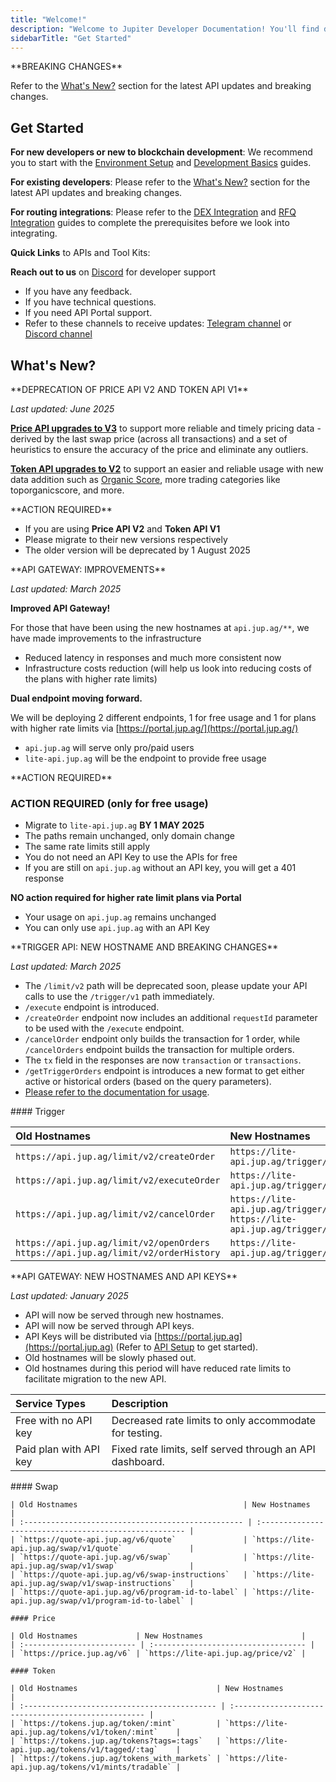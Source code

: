 ```yaml
---
title: "Welcome!"
description: "Welcome to Jupiter Developer Documentation! You'll find detailed API guides, schemas, and powerful tool kits built by the team and DevRel Working Group to help you build with Jupiter."
sidebarTitle: "Get Started"
---
```


<Tip>
**BREAKING CHANGES**

Refer to the [What's New?](#whats-new) section for the latest API updates and breaking changes.
</Tip>

## Get Started

**For new developers or new to blockchain development**: We recommend you to start with the [Environment Setup](/environment-setup) and [Development Basics](/development-basics) guides.

**For existing developers**: Please refer to the [What's New?](#whats-new) section for the latest API updates and breaking changes.

**For routing integrations**: Please refer to the [DEX Integration](/routing/dex-integration) and [RFQ Integration](/routing/rfq-integration) guides to complete the prerequisites before we look into integrating.

**Quick Links** to APIs and Tool Kits:

<Columns>
 <Card title="Ultra API" href="/ultra-api/" icon="code" horizontal/>
 <Card title="Swap API" href="/swap-api/" icon="code" horizontal/>
 <Card title="Lend API (NEW & BETA!)" href="/lend-api/" icon="code" horizontal/>
 <Card title="Trigger API" href="/trigger-api/" icon="code" horizontal/>
 <Card title="Recurring API" href="/recurring-api/" icon="code" horizontal/>
 <Card title="Token API" href="/token-api/" icon="code" horizontal/>
 <Card title="Price API" href="/price-api/" icon="code" horizontal/>
 <Card title="Send API (NEW & BETA!)" href="/send-api/" icon="code" horizontal/>
 <Card title="Studio API (NEW & BETA!)" href="/studio-api/" icon="code" horizontal/>
 <Card title="Jupiter Plugin (REFRESHED!)" href="/tool-kits/plugin/" icon="code" horizontal/>
 <Card title="Unified Wallet Kit" href="/tool-kits/wallet-kit/" icon="code" horizontal/>
</Columns>


**Reach out to us** on [Discord](https://discord.gg/jup) for developer support

* If you have any feedback.
* If you have technical questions.
* If you need API Portal support.
* Refer to these channels to receive updates: [Telegram channel](https://t.me/jup_dev) or [Discord channel](https://discord.com/channels/897540204506775583/1115543693005430854)

## What's New?

<Warning>
  **DEPRECATION OF PRICE API V2 AND TOKEN API V1**

  *Last updated: June 2025*

  [**Price API upgrades to V3**](/price-api/v3) to support more reliable and timely pricing data - derived by the last swap price (across all transactions) and a set of heuristics to ensure the accuracy of the price and eliminate any outliers.

  [**Token API upgrades to V2**](/token-api/v2) to support an easier and reliable usage with new data addition such as [Organic Score](/token-api/organic-score), more trading categories like toporganicscore, and more.

  <Danger>
  **ACTION REQUIRED**

  * If you are using **Price API V2** and **Token API V1**
  * Please migrate to their new versions respectively
  * The older version will be deprecated by 1 August 2025
  </Danger>
</Warning>

<Warning>
  **API GATEWAY: IMPROVEMENTS**

  *Last updated: March 2025*

  **Improved API Gateway!**

  For those that have been using the new hostnames at `api.jup.ag/**`, we have made improvements to the infrastructure

  * Reduced latency in responses and much more consistent now
  * Infrastructure costs reduction (will help us look into reducing costs of the plans with higher rate limits)

  **Dual endpoint moving forward.**

  We will be deploying 2 different endpoints, 1 for free usage and 1 for plans with higher rate limits via [https://portal.jup.ag/](https://portal.jup.ag/)

  * `api.jup.ag` will serve only pro/paid users
  * `lite-api.jup.ag` will be the endpoint to provide free usage

  <Danger>
  **ACTION REQUIRED**

  ### ACTION REQUIRED (only for free usage)

  * Migrate to `lite-api.jup.ag` **BY 1 MAY 2025**
  * The paths remain unchanged, only domain change
  * The same rate limits still apply
  * You do not need an API Key to use the APIs for free
  * If you are still on `api.jup.ag` without an API key, you will get a 401 response

  **NO action required for higher rate limit plans via Portal**

  * Your usage on `api.jup.ag` remains unchanged
  * You can only use `api.jup.ag` with an API Key
  </Danger>
</Warning>

<Warning>
  **TRIGGER API: NEW HOSTNAME AND BREAKING CHANGES**

  *Last updated: March 2025*

  * The `/limit/v2` path will be deprecated soon, please update your API calls to use the `/trigger/v1` path immediately.
  * `/execute` endpoint is introduced.
  * `/createOrder` endpoint now includes an additional `requestId` parameter to be used with the `/execute` endpoint.
  * `/cancelOrder` endpoint only builds the transaction for 1 order, while `/cancelOrders` endpoint builds the transaction for multiple orders.
  * The `tx` field in the responses are now `transaction` or `transactions`.
  * `/getTriggerOrders` endpoint is introduces a new format to get either active or historical orders (based on the query parameters).
  * [Please refer to the documentation for usage](/trigger-api/create-order).

  <Accordion title="Hostname Changes">
    #### Trigger

  | Old Hostnames | New Hostnames |
  | :--- | :--- |
  | `https://api.jup.ag/limit/v2/createOrder` | `https://lite-api.jup.ag/trigger/v1/createOrder` |
  | `https://api.jup.ag/limit/v2/executeOrder` | `https://lite-api.jup.ag/trigger/v1/executeOrder` |
  | `https://api.jup.ag/limit/v2/cancelOrder` | `https://lite-api.jup.ag/trigger/v1/cancelOrder`   `https://lite-api.jup.ag/trigger/v1/cancelOrders` |
  | `https://api.jup.ag/limit/v2/openOrders`   `https://api.jup.ag/limit/v2/orderHistory` | `https://lite-api.jup.ag/trigger/v1/getTriggerOrders` |
  </Accordion>
</Warning>

<Warning>
  **API GATEWAY: NEW HOSTNAMES AND API KEYS**

  *Last updated: January 2025*

  * API will now be served through new hostnames.
  * API will now be served through API keys.
  * API Keys will be distributed via [https://portal.jup.ag](https://portal.jup.ag) (Refer to [API Setup](/api-setup) to get started).
  * Old hostnames will be slowly phased out.
  * Old hostnames during this period will have reduced rate limits to facilitate migration to the new API.

  | <span class="dark:text-white text-black">Service Types</span>          | <span class="dark:text-white text-black">Description</span>                                              |
  | :---------------------- | :-------------------------------------------------------- |
  | Free with no API key   | Decreased rate limits to only accommodate for testing.   |
  | Paid plan with API key | Fixed rate limits, self served through an API dashboard. |

  <Accordion title="Hostname Changes">
    #### Swap

    | Old Hostnames                                     | New Hostnames                                         |
    | :------------------------------------------------- | :----------------------------------------------------- |
    | `https://quote-api.jup.ag/v6/quote`               | `https://lite-api.jup.ag/swap/v1/quote`               |
    | `https://quote-api.jup.ag/v6/swap`                | `https://lite-api.jup.ag/swap/v1/swap`                |
    | `https://quote-api.jup.ag/v6/swap-instructions`   | `https://lite-api.jup.ag/swap/v1/swap-instructions`   |
    | `https://quote-api.jup.ag/v6/program-id-to-label` | `https://lite-api.jup.ag/swap/v1/program-id-to-label` |

    #### Price

    | Old Hostnames             | New Hostnames                      |
    | :------------------------- | :---------------------------------- |
    | `https://price.jup.ag/v6` | `https://lite-api.jup.ag/price/v2` |

    #### Token

    | Old Hostnames                               | New Hostnames                                      |
    | :------------------------------------------- | :-------------------------------------------------- |
    | `https://tokens.jup.ag/token/:mint`         | `https://lite-api.jup.ag/tokens/v1/token/:mint`    |
    | `https://tokens.jup.ag/tokens?tags=:tags`   | `https://lite-api.jup.ag/tokens/v1/tagged/:tag`    |
    | `https://tokens.jup.ag/tokens_with_markets` | `https://lite-api.jup.ag/tokens/v1/mints/tradable` |
  </Accordion>
</Warning>

